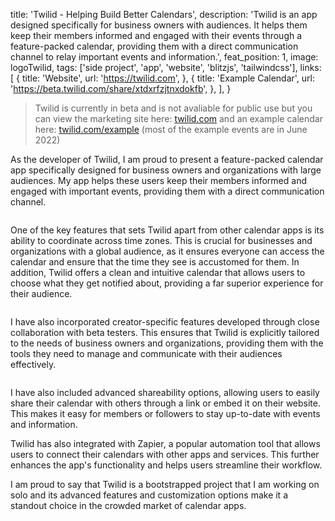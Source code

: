 
  title: 'Twilid - Helping Build Better Calendars',
  description:
    'Twilid is an app designed specifically for business owners with audiences. It helps them keep their members informed and engaged with their events through a feature-packed calendar, providing them with a direct communication channel to relay important events and information.',
  feat_position: 1,
  image: logoTwilid,
  tags: ['side project', 'app', 'website', 'blitzjs', 'tailwindcss'],
  links: [
    {
      title: 'Website',
      url: 'https://twilid.com',
    },
    {
      title: 'Example Calendar',
      url: 'https://beta.twilid.com/share/xtdxrfzjtnxdokfb',
    },
  ],
}


> Twilid is currently in beta and is not avaliable for public use but you can view the marketing site here: [twilid.com](https://twilid.com) and an example calendar here: [twilid.com/example](https://beta.twilid.com/share/xtdxrfzjtnxdokfb) (most of the example events are in June 2022)

As the developer of Twilid, I am proud to present a feature-packed calendar app specifically designed for business owners and organizations with large audiences. My app helps these users keep their members informed and engaged with important events, providing them with a direct communication channel.

<Image src={twilidLanding} alt="" />

One of the key features that sets Twilid apart from other calendar apps is its ability to coordinate across time zones. This is crucial for businesses and organizations with a global audience, as it ensures everyone can access the calendar and ensure that the time they see is accustomed for them. In addition, Twilid offers a clean and intuitive calendar that allows users to choose what they get notified about, providing a far superior experience for their audience.

<Image src={twilidSubscriberView} alt="" />

I have also incorporated creator-specific features developed through close collaboration with beta testers. This ensures that Twilid is explicitly tailored to the needs of business owners and organizations, providing them with the tools they need to manage and communicate with their audiences effectively.

<Image src={twilidSubscriberManagement} alt="" />

I have also included advanced shareability options, allowing users to easily share their calendar with others through a link or embed it on their website. This makes it easy for members or followers to stay up-to-date with events and information.

Twilid has also integrated with Zapier, a popular automation tool that allows users to connect their calendars with other apps and services. This further enhances the app's functionality and helps users streamline their workflow.

I am proud to say that Twilid is a bootstrapped project that I am working on solo and its advanced features and customization options make it a standout choice in the crowded market of calendar apps.
